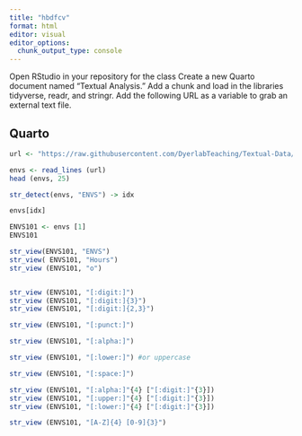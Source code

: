 ```yaml
---
title: "hbdfcv"
format: html
editor: visual
editor_options: 
  chunk_output_type: console
---
```


Open RStudio in your repository for the class
Create a new Quarto document named "Textual Analysis."
Add a chunk and load in the libraries tidyverse, readr, and stringr.
Add the following URL as a variable to grab an external text file.

## Quarto

```r
url <- "https://raw.githubusercontent.com/DyerlabTeaching/Textual-Data/refs/heads/main/data/ENVSclasses.txt?token=GHSAT0AAAAAACWO27UIA46V72P7DBZEP5EKZYZFFXQ"

envs <- read_lines (url)
head (envs, 25)
```


```r
str_detect(envs, "ENVS") -> idx

envs[idx]
```

```r
ENVS101 <- envs [1]
ENVS101
```

```r
str_view(ENVS101, "ENVS")
str_view( ENVS101, "Hours")
str_view (ENVS101, "o")


str_view (ENVS101, "[:digit:]")
str_view (ENVS101, "[:digit:]{3}")
str_view (ENVS101, "[:digit:]{2,3}")

```

```r
str_view (ENVS101, "[:punct:]")

```

```r
str_view (ENVS101, "[:alpha:]")

```

```r
str_view (ENVS101, "[:lower:]") #or uppercase

```

```r
str_view (ENVS101, "[:space:]")

```

```r
str_view (ENVS101, "[:alpha:]"{4} ["[:digit:]"{3}])
str_view (ENVS101, "[:upper:]"{4} ["[:digit:]"{3}])
str_view (ENVS101, "[:lower:]"{4} ["[:digit:]"{3}])

```

```r
str_view (ENVS101, "[A-Z]{4} [0-9]{3}")

```

